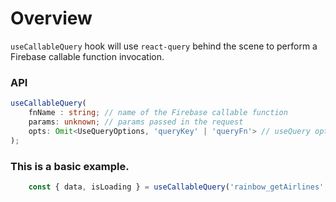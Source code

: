 
<Meta title="Modules/firebase-hooks/Hooks/useCallableQuery" />

# Overview

`useCallableQuery` hook will use `react-query` behind the scene to perform a Firebase callable function invocation.

### API

```ts
useCallableQuery(
    fnName : string; // name of the Firebase callable function
    params: unknown; // params passed in the request 
    opts: Omit<UseQueryOptions, 'queryKey' | 'queryFn'> // useQuery opts
);
```

### This is a basic example.

```js
    const { data, isLoading } = useCallableQuery('rainbow_getAirlines', { status: 'all' });
```

